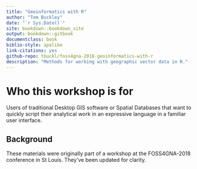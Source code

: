 ```yaml
--- 
title: "Geoinformatics with R"
author: "Tom Buckley"
date: "`r Sys.Date()`"
site: bookdown::bookdown_site
output: bookdown::gitbook
documentclass: book
biblio-style: apalike
link-citations: yes
github-repo: tbuckl/foss4gna-2018-geoinformatics-with-r
description: "Methods for working with geographic vector data in R."
---
```


# Who this workshop is for

Users of traditional Desktop GIS software or Spatial Databases that want to quickly script their analytical work in an expressive language in a familiar user interface.

## Background

These materials were originally part of a workshop at the FOSS4GNA-2018 conference in St Louis. They've been updated for clarity. 